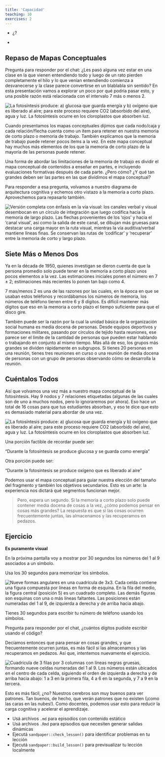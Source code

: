```yaml
---
title: 'Capacidad'
teaching: 10
exercises: 2
---
```


:::::::::::::::::::::::::::::::::::::: questions 

- ¿?

::::::::::::::::::::::::::::::::::::::::::::::::

::::::::::::::::::::::::::::::::::::: objectives

- 

::::::::::::::::::::::::::::::::::::::::::::::::

## Repaso de Mapas Conceptuales

:::::::::::::::::::::::::::::::::::::::::::::::::::::::::::::::::::: instructor

Pregunta para responder por el chat: ¿Les pasó alguna vez estar en una clase en la que vienen entendiendo todo y luego de un rato pierden completamente el hilo y lo que venían entendiendo comienza a desvanecerse y la clase parece convertirse en un blablabla sin sentido? En esta presentación vamos a explorar un poco por qué podría pasar esto, y una posible razón está relacionada con el intervalo 7 más o menos 2. 

::::::::::::::::::::::::::::::::::::::::::::::::::::::::::::::::::::::::::::::::

![](fig/mapa-fotosintesis.png){alt="La fotosíntesis produce: a) glucosa que guarda energía y b) oxígeno que es liberado al aire; para este proceso requiere CO2 (absorbido del aire), agua y luz. La fotosíntesis ocurre en los cloroplastos que absorben luz."}

Cuando presentamos los mapas conceptuales dijimos que cada nodo/caja y cada relación/flecha cuenta como un ítem para retener en nuestra memoria de corto plazo o memoria de trabajo. También explicamos que la memoria de trabajo puede retener pocos ítems a la vez. En este mapa conceptual hay muchos más elementos de los que la memoria de corto plazo de la mayoría de las personas puede retener.

Una forma de abordar las limitaciones de la memoria de trabajo es dividir el mapa conceptual de contenidos a enseñar en partes, e incluyendo evaluaciones formativas después de cada parte. ¿Pero cómo? ¿Y qué tan grandes deben ser las partes en las que dividimos el mapa conceptual?

Para responder a esa pregunta, volvamos a nuestro diagrama de arquitectura cognitiva y echemos otro vistazo a la memoria a corto plazo. Aprovechemos para repasarlo también.

![](fig/arquitectura-cognitiva5.png){alt="Versión completa con énfasis en la vía visual: los canales verbal y visual desembocan en un círculo de integración que luego codifica hacia la memoria de largo plazo. Las flechas provenientes de los ‘ojos’ y hacia el ‘canal visual’, así como la salida de este canal, se dibujan más gruesas para destacar una carga mayor en la ruta visual, mientras la vía auditiva/verbal mantiene líneas finas. Se conservan las rutas de ‘codificar’ y ‘recuperar’ entre la memoria de corto y largo plazo."}

## Siete Más o Menos Dos

Ya en la década de 1950, quienes investigan se dieron cuenta de que la persona promedio solo puede tener en la memoria a corto plazo unos pocos elementos a la vez. Las estimaciones iniciales ponen el número en 7 ± 2; estimaciones más recientes lo ponen tan bajo como 4.

7 mas/menos 2 es una de las razones por las cuales, en la época en que se usaban estos teléfonos y recordábamos los números de memoria, los números de teléfono tienen entre 6 y 8 dígitos. Es difícil mantener más dígitos que eso en la memoria a corto plazo el tiempo suficiente para que el disco gire.

También puede ser la razón por la cual la unidad básica de la organización social humana es media docena de personas. Desde equipos deportivos y formaciones militares, pasando por círculos de tejido hasta reuniones, ese parece ser el límite de la cantidad de personas que pueden estar hablando o trabajando en conjunto al mismo tiempo. Más allá de eso, los grupos más grandes se dividen rápidamente en subgrupos. Si tienes 20 personas en una reunión, tienes tres reuniones en curso o una reunión de media docena de personas con un grupo de personas observando cómo se desarrolla la reunión.

## Cuéntalos Todos

Así que volvamos una vez más a nuestro mapa conceptual de la fotosíntesis. Hay 9 nodos y 7 relaciones etiquetadas (algunas de las cuales son de uno a muchos nodos, pero lo ignoraremos por ahora). Eso hace un total de 16 cosas para que tus estudiantes absorban, y eso te dice que esto es demasiado material para abordar de una vez.

![](fig/mapa-fotosintesis.png){alt="La fotosíntesis produce: a) glucosa que guarda energía y b) oxígeno que es liberado al aire; para este proceso requiere CO2 (absorbido del aire), agua y luz. La fotosíntesis ocurre en los cloroplastos que absorben luz."}

Una porción factible de recordar puede ser:

"Durante la fotosíntesis se produce glucosa y se guarda como energía"

Otra porción puede ser:

"Durante la fotosíntesis se produce oxígeno que es liberado al aire"

Podemos usar el mapa conceptual para guiar nuestra elección del tamaño del fragmento y también los objetivos secundarios. Esto es un arte: la experiencia nos dictará qué segmentos funcionan mejor.

> Pero, espera un segundo. Si la memoria a corto plazo solo puede contener media docena de cosas a la vez, ¿cómo podemos pensar en cosas más grandes? La respuesta es que si las cosas ocurren frecuentemente juntas, las almacenamos y las recuperamos en pedazos.

::::::::::::::::::::::::::::::::::::: challenge 

## Ejercicio

**Es puramente visual**

En la próxima pantalla voy a mostrar por 30 segundos los números del 1 al 9 asociados a un símbolo.

Usa los 30 segundos para memorizar los símbolos.

![](fig/ejercicio-memoria.png){alt="Nueve formas angulares en una cuadrícula de 3x3. Cada celda contiene una figura compuesta por líneas en forma de esquina. En la fila del medio, la figura central (posición 5) es un cuadrado completo. Las demás figuras son esquinas con una o más líneas faltantes. Las posiciones están numeradas del 1 al 9, de izquierda a derecha y de arriba hacia abajo."}

Tienes 30 segundos para escribir tu número de teléfono usando los símbolos.

Pregunta para responder por el chat, ¿cuántos dígitos pudiste escribir usando el código?

Decíamos entonces que para pensar en cosas grandes, y que frecuentemente ocurren juntas, es más fácil si las almacenamos y las recuperamos en pedazos. Así que, intentemos nuevamente el ejercicio.

![](fig/ejercicio-memoria2.png){alt="Cuadrícula de 3 filas por 3 columnas con líneas negras gruesas, formando nueve celdas numeradas del 1 al 9. Los números están ubicados en el centro de cada celda, siguiendo el orden de izquierda a derecha y de arriba hacia abajo: 1 a 3 en la primera fila, 4 a 6 en la segunda, y 7 a 9 en la tercera."}

Esto es más fácil, ¿no? Nuestros cerebros son muy buenos para ver patrones. Tan buenos, de hecho, que verán patrones que no existen (¡como las caras en las nubes!).
Como docentes, podemos usar esto para reducir la carga cognitiva y acelerar el aprendizaje.

::::::::::::::::::::::::::::::::::::::::::::::::


::::::::::::::::::::::::::::::::::::: keypoints 

- Usá archivos `.md` para episodios con contenido estático  
- Usá archivos `.Rmd` para episodios que necesiten generar salidas dinámicas  
- Ejecutá `sandpaper::check_lesson()` para identificar problemas en tu lección  
- Ejecutá `sandpaper::build_lesson()` para previsualizar tu lección localmente

::::::::::::::::::::::::::::::::::::::::::::::::
